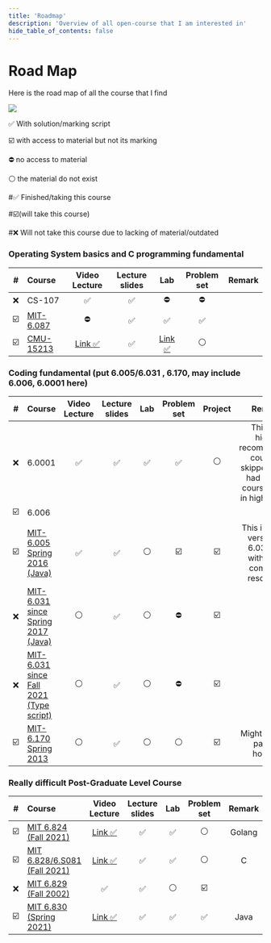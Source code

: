 ```yaml
---
title: 'Roadmap'
description: 'Overview of all open-course that I am interested in'
hide_table_of_contents: false
---
```



# Road Map
Here is the road map of all the course that I find 

<img src={roadmap} />

:white_check_mark: With solution/marking script

:ballot_box_with_check: with access to material but not its marking 

:no_entry: no access to material

:white_circle: the material do not exist

#:white_check_mark: Finished/taking this course

#:ballot_box_with_check:(will take this course)

#:x: Will not take this course due to lacking of material/outdated

### Operating System basics and C programming fundamental

|#| Course     | Video Lecture | Lecture slides| Lab |Problem set|Remark|
|:----:|:----     |    :----:     |   :----:      |      :----: |  :----:  |   :----: |
|:x:| CS-107     |:white_check_mark:|:white_check_mark:|:no_entry:|:no_entry:|   |
|:ballot_box_with_check:| <a href="https://ocw.mit.edu/courses/6-087-practical-programming-in-c-january-iap-2010/">MIT-6.087</a>  |:no_entry:|:white_check_mark:|:white_check_mark:|:white_check_mark:|   |
|:ballot_box_with_check:| <a href="https://www.cs.cmu.edu/afs/cs/academic/class/15213-f15/www/schedule.html">CMU-15213</a>|<a href="https://scs.hosted.panopto.com/Panopto/Pages/Sessions/List.aspx#folderID=%22b96d90ae-9871-4fae-91e2-b1627b43e25e%22">Link :white_check_mark:</a>|:white_check_mark:|<a href="https://learncs.me/cmu/15213">Link :white_check_mark:</a>|:white_circle:|   |

### Coding fundamental (put 6.005/6.031 , 6.170, may include 6.006, 6.0001 here)

|#| Course     | Video Lecture | Lecture slides| Lab |Problem set| Project| Remark|
|:----:|:----     |    :----:     |   :----:      |      :----: |  :----:  |:----:  |   :----: |
|:x:| 6.0001|:white_check_mark:|:white_check_mark:|:white_check_mark:|:white_check_mark:|:white_circle:|  This is a highly recommended course, I skipped it as I had similar course taken in high school|
|:ballot_box_with_check:|6.006
|:ballot_box_with_check:| <a href="https://ocw.mit.edu/ans7870/6/6.005/s16/index.html">MIT-6.005 Spring 2016 (Java)</a>  |:white_check_mark:|:white_check_mark:|:white_circle:|:ballot_box_with_check:|:ballot_box_with_check:|This is an old version of 6.031 but with more complete resources
|:x:| <a href="http://web.mit.edu/6.031/www/sp17/">MIT-6.031 since Spring 2017 (Java)</a>|:white_circle:|:white_check_mark:|:white_circle:|:no_entry:|:ballot_box_with_check:||
|:x:| <a href="https://web.mit.edu/6.031/www/sp22/">MIT-6.031 since Fall 2021 (Type script)</a>|:white_circle:|:white_check_mark:|:white_circle:|:no_entry:|:ballot_box_with_check:||
|:ballot_box_with_check:|<a href = "https://ocw.mit.edu/courses/6-170-software-studio-spring-2013/">MIT-6.170 Spring 2013</a>|:white_circle:|:white_check_mark:|:white_circle:|:white_circle:|:ballot_box_with_check:|Might need to pay for hosting|

### Really difficult Post-Graduate Level Course

|# | Course     | Video Lecture | Lecture slides|Lab|Problem set|Remark|
|:----:| :----     |    :----:     |   :----:      |      :----: |  :----:  |    :----: |
|:ballot_box_with_check:| <a href="http://nil.csail.mit.edu/6.824/2021/schedule.html">MIT 6.824 (Fall 2021)</a>  |<a href="https://www.youtube.com/channel/UC_7WrbZTCODu1o_kfUMq88g/videos">Link :white_check_mark:</a>|:white_check_mark:|:white_check_mark:|:white_circle:|Golang|
|:ballot_box_with_check:| <a href="https://pdos.csail.mit.edu/6.S081/2021/schedule.html">MIT 6.828/6.S081 (Fall 2021)</a>  |<a href="https://www.youtube.com/watch?v=J3LCzufEYt0&list=PLTsf9UeqkReZHXWY9yJvTwLJWYYPcKEqK">Link :white_check_mark:</a>|:white_check_mark:|:white_check_mark:|:white_circle:|C|
|:x:| <a href="https://ocw.mit.edu/courses/6-829-computer-networks-fall-2002/pages/tools/">MIT 6.829 (Fall 2002)</a>  |:white_check_mark:|:white_check_mark:|:white_circle:|:ballot_box_with_check:|
|:ballot_box_with_check:| <a href="http://db.lcs.mit.edu/6.830/assign.php">MIT 6.830 (Spring 2021)</a>  |<a href="https://www.youtube.com/playlist?list=PLfciLKR3SgqOxCy1TIXXyfTqKzX2enDjK">Link :white_check_mark:</a>|:white_check_mark:|:white_check_mark:|:white_check_mark:|Java|